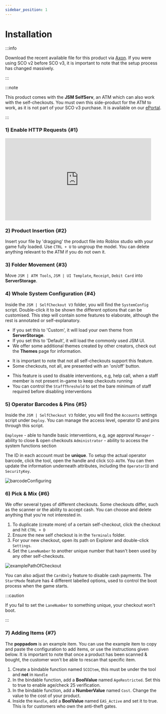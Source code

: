 ```yaml
---
sidebar_position: 1
---
```



# Installation

:::info

Download the recent available file for this product via [Axon](https://axon.whitehill.club). If you were using SCO v2 before SCO v3, it is important to note that the setup process has changed massively.

:::

:::note

This product comes with the **JSM SelfServ**, an ATM which can also work with the self-checkouts. You must own this side-product for the ATM to work, as it is not part of your SCO v3 purchase. It is available on our [ePortal](https://www.roblox.com/games/13188104119).

:::

### 1) Enable HTTP Requests {#1}
<iframe width="471" height="265" src="https://www.youtube.com/embed/qtKN_3Moi7M" title="Tutorial | Enable HTTP Requests" frameborder="0" allow="accelerometer; autoplay; clipboard-write; encrypted-media; gyroscope; picture-in-picture; allowfullscreen; web-share"></iframe>

### 2) Product Insertion {#2}
Insert your file by 'dragging' the product file into Roblox studio with your game fully loaded. Use `CTRL + U` to ungroup the model. You can delete anything relevant to the ATM if you do not own it.

### 3) Folder Movement {#3}
Move `JSM | ATM Tools`, `JSM | UI Template`, `Receipt`, `Debit Card` into **ServerStorage**.

### 4) Whole System Configuration {#4}
Inside the `JSM | SelfCheckout V3` folder, you will find the `SystemConfig` script. Double-click it to be shown the different options that can be customised. This step will contain some features to elaborate, although the rest is annotated or self-explanatory.

<Tabs>
<TabItem value="uitheme" label="UITheme" default>

- If you set this to 'Custom', it will load your own theme from **ServerStorage**.
- If you set this to 'Default', it will load the commonly used JSM UI.
- We offer some additional themes created by other creators, check out the **Themes** page for information.

</TabItem>
<TabItem value="maintenance" label="Maintenance">

- It is important to note that not all self-checkouts support this feature.
- Some checkouts, not all, are presented with an 'on/off' button.

</TabItem>
<TabItem value="ingamestaff" label="InGameStaff">

- This feature is used to disable interventions, e.g, help call, when a staff member is not present in-game to keep checkouts running
- You can control the `StaffThreshold` to set the bare minimum of staff required before disabling interventions

</TabItem>
</Tabs>


### 5) Operator Barcodes & Pins {#5}
Inside the `JSM | SelfCheckout V3` folder, you will find the `Accounts` settings script under `Deploy`. You can manage the access level, operator ID and pins through this script.

`Employee` - able to handle basic interventions, e.g, age approval
`Manager` - ability to close & open checkouts
`Administrator` - ability to access the system functions section

The ID in each account must be **unique**. To setup the actual operator barcode, click the tool, open the handle and click `SCO-AUTH`. You can then update the information underneath attributes, including the `OperatorID` and `SecurityKey`.

![barcodeConfiguring](img/operatorBarcode.png)

### 6) Pick & Mix {#6}
We offer several types of different checkouts. Some checkouts differ, such as the scanner or the ability to accept cash. You can choose and delete anything that you're not interested in.

1. To duplicate (create more) of a certain self-checkout, click the checkout and hit `CTRL + D`
2. Ensure the new self checkout is in the `Terminals` folder.
3. For your new checkout, open its path on Explorer and double-click `Settings`.
4. Set the `LaneNumber` to another unique number that hasn't been used by any other self-checkouts.

![examplePathOfCheckout](img/checkoutPath.png)

You can also adjust the `CardOnly` feature to disable cash payments. The `StartMode` feature has 4 different labelled options, used to control the boot process when the game starts.

:::caution

If you fail to set the `LaneNumber` to something unique, your checkout won't boot. 

:::

### 7) Adding Items {#7}
The **poppadom** is an example item. You can use the example item to copy and paste the configuration to add items, or use the instructions given below. It is important to note that once a product has been scanned & bought, the customer won't be able to rescan that specific item.

1. Create a bindable function named `SCOItem`, this must be under the tool and **not** in `Handle`
2. In the bindable function, add a **BoolValue** named `AgeRestricted`. Set this to true to enable age/check 25 verification.
3. In the bindable function, add a **NumberValue** named `Cost`. Change the value to the cost of your product.
4. Inside the `Handle`, add a **BoolValue** named `EAS_Active` and set it to true. This is for customers who own the anti-theft gates.
